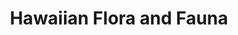 ---
title: Hawaiian Flora and Fauna
media: 
dimensions: 30" x 26"
hero_image: ../../images/gallery/hawaiian_flora_and_fauna.jpg
sale_status: Sold
---